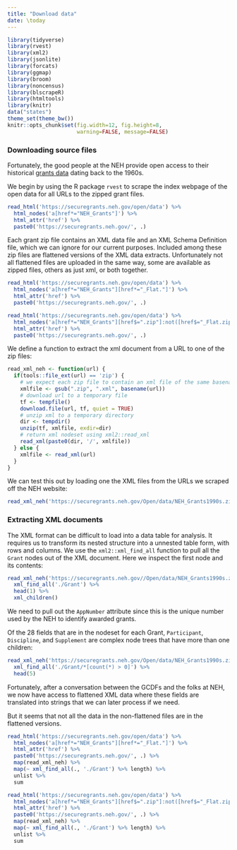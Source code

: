 ```yaml
---
title: "Download data"
date: \today
---
```


```r
library(tidyverse)
library(rvest)
library(xml2)
library(jsonlite)
library(forcats)
library(ggmap)
library(broom)
library(noncensus)
library(blscrapeR)
library(htmltools)
library(knitr)
data("states")
theme_set(theme_bw())
knitr::opts_chunk$set(fig.width=12, fig.height=8,
                      warning=FALSE, message=FALSE)
```

### Downloading source files

Fortunately, the good people at the NEH provide open access to their historical [grants data](https://securegrants.neh.gov/open/data/) dating back to the 1960s. 

We begin by using the R package `rvest` to scrape the index webpage of the open data for all URLs to the zipped grant files.

```r
read_html('https://securegrants.neh.gov/open/data') %>%
  html_nodes('a[href*="NEH_Grants"]') %>%
  html_attr('href') %>%
  paste0('https://securegrants.neh.gov/', .)
```

Each grant zip file contains an XML data file and an XML Schema Definition file, which we can ignore for our current purposes. Included among these zip files are flattened versions of the XML data extracts. Unfortunately not all flattened files are uploaded in the same way, some are available as zipped files, others as just xml, or both together.

```r
read_html('https://securegrants.neh.gov/open/data') %>%
  html_nodes('a[href*="NEH_Grants"][href*="_Flat."]') %>%
  html_attr('href') %>%
  paste0('https://securegrants.neh.gov/', .)
```

```r
read_html('https://securegrants.neh.gov/open/data') %>%
  html_nodes('a[href*="NEH_Grants"][href$=".zip"]:not([href$="_Flat.zip"])') %>%
  html_attr('href') %>%
  paste0('https://securegrants.neh.gov/', .)
```

We define a function to extract the xml document from a URL to one of the zip files:

```r
read_xml_neh <- function(url) {
  if(tools::file_ext(url) == 'zip') {
    # we expect each zip file to contain an xml file of the same basename
    xmlfile <- gsub(".zip", ".xml", basename(url))
    # download url to a temporary file
    tf <- tempfile()
    download.file(url, tf, quiet = TRUE)
    # unzip xml to a temporary directory
    dir <- tempdir()
    unzip(tf, xmlfile, exdir=dir) 
    # return xml nodeset using xml2::read_xml
    read_xml(paste0(dir, '/', xmlfile))
  } else {
    xmlfile <- read_xml(url)
  }
}
```

We can test this out by loading one the XML files from the URLs we scraped off the NEH website:

```r
read_xml_neh('https://securegrants.neh.gov/Open/data/NEH_Grants1990s.zip')
```

### Extracting XML documents

The XML format can be difficult to load into a data table for analysis. It requires us to transform its nested structure into a unnested table form, with rows and columns. We use the `xml2::xml_find_all` function to pull all the `Grant` nodes out of the XML document. Here we inspect the first node and its contents:

```r
read_xml_neh('https://securegrants.neh.gov//Open/data/NEH_Grants1990s.zip') %>%
  xml_find_all('./Grant') %>%
  head(1) %>%
  xml_children()
```

We need to pull out the `AppNumber` attribute since this is the unique number used by the NEH to identify awarded grants.

Of the 28 fields that are in the nodeset for each Grant, `Participant`, `Discipline`, and `Supplement` are complex node trees that have more than one children:

```r
read_xml_neh('https://securegrants.neh.gov/Open/data/NEH_Grants1990s.zip') %>%
  xml_find_all('./Grant/*[count(*) > 0]') %>%
  head(5)
```

Fortunately, after a conversation between the GCDFs and the folks at NEH, we now have access to flattened XML data where these fields are translated into strings that we can later process if we need.

But it seems that not all the data in the non-flattened files are in the flattened versions.

```r
read_html('https://securegrants.neh.gov/open/data') %>%
  html_nodes('a[href*="NEH_Grants"][href*="_Flat."]') %>%
  html_attr('href') %>%
  paste0('https://securegrants.neh.gov/', .) %>%
  map(read_xml_neh) %>%
  map(~ xml_find_all(., './Grant') %>% length) %>% 
  unlist %>% 
  sum
```

```r
read_html('https://securegrants.neh.gov/open/data') %>%
  html_nodes('a[href*="NEH_Grants"][href$=".zip"]:not([href$="_Flat.zip"])') %>%
  html_attr('href') %>%
  paste0('https://securegrants.neh.gov/', .) %>%
  map(read_xml_neh) %>%
  map(~ xml_find_all(., './Grant') %>% length) %>% 
  unlist %>% 
  sum
```

<!-- ### Pulling XML data into data frames -->

<!-- Following [How to tame XML with nested data frames and purrr](https://github.com/jennybc/manipulate-xml-with-purrr-dplyr-tidyr#readme), we create the following function to transform our XML data to a data frame: -->

<!-- ```{r} -->
<!-- xmltodf <- function(xml) { -->
<!--   xml %>%  -->
<!--     xml_find_all('./Grant') %>% -->
<!--     data_frame(row = seq_along(.), -->
<!--                nodeset = .) %>% -->
<!--     mutate(col_name_raw = nodeset %>% map(~ xml_children(.)) %>% map(~ xml_name(.)), -->
<!--            cell_text = nodeset %>% map(~ xml_children(.)) %>% map(~ xml_text(.)), -->
<!--            appnumber = nodeset %>% xml_attr('AppNumber'), -->
<!--            i = nodeset %>% map(~ xml_children(.)) %>% map(~ seq_along(.))) %>% -->
<!--     select(row, i, appnumber, col_name_raw, cell_text) %>% -->
<!--     unnest() %>% -->
<!--     group_by(row, appnumber, col_name_raw) %>%  -->
<!--     summarise(cell_text = toString(cell_text)) %>% -->
<!--     ungroup() %>% -->
<!--     spread(col_name_raw, cell_text) -->
<!-- } -->
<!-- ``` -->

<!-- We use the `xmltodf` function to transform all the XML files we have downloaded and transform them into data frames that we finally combine into one. We save the data to the file system to avoid redoing this process each time we run these scripts. -->

<!-- ```{r} -->
<!-- nehgrants <- read_html('https://securegrants.neh.gov/open/data') %>% -->
<!--   html_nodes('a[href*="NEH_Grants"][href$="_Flat.zip"]') %>% -->
<!--   html_attr('href') %>% -->
<!--   paste0('https://securegrants.neh.gov/', .) %>% -->
<!--   map(read_xml_neh) %>% -->
<!--   map(xmltodf) %>% -->
<!--   bind_rows -->
<!-- ``` -->

<!-- ### Cleaning -->

<!-- The full NEH grant dataset contains 63228 distinct `AppNumber` values. -->

<!-- ```{r} -->
<!-- nehgrants %>% -->
<!--   select(appnumber) %>% -->
<!--   distinct %>% -->
<!--   count -->
<!-- ``` -->

<!-- We would expect the `AppNumber` to be unique, but 310 of those 63228 (0.4%) have duplicate entries. -->

<!-- ```{r} -->
<!-- nehgrants %>% -->
<!--   group_by(appnumber) %>% -->
<!--   count %>% -->
<!--   filter(n > 1) %>% -->
<!--   count -->
<!-- ``` -->

<!-- The problem seems to lie in inconsistent values in the `ToSupport` column: -->

<!-- ```{r} -->
<!-- nehgrants %>% -->
<!--   select(-row) %>% -->
<!--   gather(column, value, -appnumber) %>% -->
<!--   group_by(appnumber, column) %>% -->
<!--   summarise(n=n_distinct(value)) %>% -->
<!--   filter(n>1) %>% -->
<!--   ungroup() %>% -->
<!--   group_by(column) %>% -->
<!--   count -->
<!-- ``` -->

<!-- Therefore, to "clean" our data we will for the time being remove the column(s) creating unnnecessary duplicates and convert column types appropriately: -->

<!-- ```{r} -->
<!-- grants <- nehgrants %>% -->
<!--   select(-row, -ToSupport) %>% -->
<!--   mutate_if(is.character, funs(type.convert)) %>% -->
<!--   distinct() -->
<!-- ``` -->

<!-- So, now the duplicate row issue is resolved: -->

<!-- ```{r} -->
<!-- grants %>% -->
<!--   group_by(appnumber) %>% -->
<!--   count %>% -->
<!--   filter(n > 1) %>% -->
<!--   count -->
<!-- ``` -->

<!-- ### Funding adjusted for inflation -->

<!-- In defining NEH funding, the [NEH Grants Data Dictionary](https://securegrants.neh.gov/Open/data/NEH_GrantsDictionary.pdf) explains that there are five different dollar amounts included in the grants dataset: -->

<!-- 1. ApprovedOutright: Approved amount (outright funds). (Outright funds are not contingent on additional fundraising.)  -->
<!-- 2. ApprovedMatching: Approved amount (matching funds). (Federal matching funds require a grantee to secure gift funds from third parties before federal funds are awarded. Except for Challenge Grants, NEH matching awards are made on a one-to-one basis.)  -->
<!-- 3. AwardOutright: Amount actually awarded (outright funds).  -->
<!-- 4. AwardMatching: Amount actually awarded (matching funds). -->
<!-- 5. OriginalAmount: Original amount of grant (minus any grant supplements). -->

<!-- We will define the relevant `funding` value as the sum of `ApprovedOutright` and `ApprovedMatching`.  -->

<!-- Furthermore, we will adjust funding dollars into 2016 dollars using the `blscrapeR::inflation_adjust` function: -->

<!-- ```{r warning=FALSE, message=FALSE, results='hide'} -->
<!-- cpiadj <- inflation_adjust(2017) %>% -->
<!--   data_frame(YearAwarded = seq_along(.) + 1946,  -->
<!--              Adj = .) -->
<!-- ``` -->

<!-- ### Participants -->

<!-- Though the bulk of projects have only one participant, there are a number more that have more than that. -->

<!-- ```{r} -->
<!-- nehgrants %>%  -->
<!--   group_by(ParticipantCount) %>%  -->
<!--   count -->
<!-- ``` -->

<!-- ### Issues  -->

<!-- Participants, Disciplines, Supplements are nested nodes. Primary discipline made available. Supplements should be treated as a new grant that was awarded. ParticipantCount is not reliable number. At minimum, an orgnaization will have two participants, one more administrative.  -->
